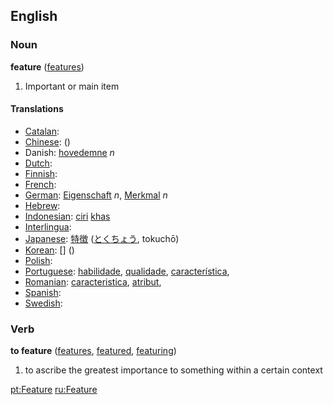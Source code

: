 ==English==

===Noun===
'''feature'''  ([[features]])
#Important or main item

====Translations====

*[[Catalan]]: [[]] '' ''
*[[Chinese]]: [[]] ()
* Danish: [[hovedemne]] ''n''
*[[Dutch]]: [[]] '' ''
*[[Finnish]]: [[]]
*[[French]]: [[]] '' ''
*[[German]]: [[Eigenschaft]] ''n'', [[Merkmal]] ''n''
*[[Hebrew]]: [[]] '' ''
*[[Indonesian]]: [[ciri]] [[khas]]
*[[Interlingua]]: [[]]
*[[Japanese]]: [[特徴]] ([[とくちょう]], tokuchō)
*[[Korean]]: [[]] [] ()
*[[Polish]]: [[]]
*[[Portuguese]]: [[habilidade]], [[qualidade]], [[característica]],  '' ''
*[[Romanian]]: [[caracteristica]], [[atribut]],  '' ''
*[[Spanish]]: [[]] '' ''
*[[Swedish]]: [[]] '' ''

===Verb===
'''to feature'''  ([[features]], [[featured]], [[featuring]])
#to ascribe the greatest importance to something within a certain context

[[pt:Feature]]
[[ru:Feature]]